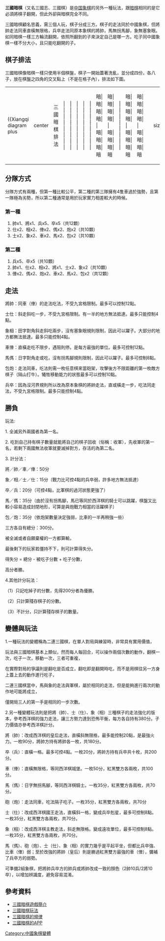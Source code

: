 '''三國暗棋'''（又名三國志、三國棋）是[[中国象棋|中国象棋]]的另外一種玩法，跟[[暗棋|暗棋]]相同的是它必須將棋子翻開，但此外卻與暗棋完全不同。

三國暗棋顧名思義，需三個人玩，棋子分成三方。棋子的走法同於中國象棋，但將帥走法同車直橫無限格，兵卒走法同原本象棋的將帥，馬無拐馬腳，象無塞象眼。如同暗棋一樣三方輪流翻開，依照所翻到的子來決定自己是哪一方。吃子同中國象棋一樣不分大小，且只能吃翻開的子。

==棋子排法==
三國暗棋像暗棋一樣只使用半個棋盤，棋子一開始蓋著洗亂，並分成四份，各八子，放在棋盤之四角的交叉點上（不是在格子內），排法如下圖。
{| class="wikitable"
|-
|{{Xiangqi diagram plus
|center
|三國暗棋排法
|  |  |  |  |  |  |  |  |  
|  |  |  |  |  |  |  |  |  
|  |  |  |  |  |  |  |  |  
|  |  |  |  |  |  |  |  |  
|  |  |  |  |  |  |  |  |  
|暗|暗|暗|暗|  |暗|暗|暗|暗
|暗|暗|暗|暗|  |暗|暗|暗|暗
|  |  |  |  |  |  |  |  |  
|暗|暗|暗|暗|  |暗|暗|暗|暗
|暗|暗|暗|暗|  |暗|暗|暗|暗
|
|size=40
|rows=5
|startrow=6
}}
|}

== 分隊方式 ==
分隊方式有兩種，但第一種比較公平，第二種的第三隊擁有4隻車過於強勢，且第一隊極為劣勢，所以第二種通常是用於玩家實力相差較大的時候。

===第一種===
# 帥x1、將x1、兵x5、卒x5（共12顆）
# 仕x2、相x2、俥x2、傌x2、炮x2（共10顆）
# 士x2、象x2、車x2、馬x2、包x2（共10顆）
===第二種===
# 兵x5、卒x5（共10顆）
# 帥x1、仕x2、相x2、將x1、士x2、象x2（共10顆）
# 俥x2、傌x2、炮x2、車x2、馬x2、包x2（共12顆）

== 走法 ==
將帥：同車（俥）的走法吃法，不受九宮格限制。最多可以控制12點。

士仕：斜走斜吃一步，不受九宮格限制。有一半的地方無法抵達。最多只能控制4點。

象相：田字對角斜走斜吃兩步，沒有塞象眼規則限制，因此可以躍子。大部分的地方都無法抵達。最多只能控制4點。

車俥：直橫走吃不限步，遇阻則停。是每方最強的單位。最多可控制12點。

馬傌：日字對角走或吃，沒有拐馬腳規則限制，因此可以躍子。最多可控制8點。

包炮：走法同車，吃法則需一枚任意棋來當砲架，攻擊後方不限距離的第一枚敵方棋子（隔山打牛）。犧牲移動能力的狀態最多可以控制10點。

兵卒：因為沒河界規則所以改為原本象棋的將帥走法，直或橫走一步，吃法同走法，不受九宮格限制。最多只能控制4點。

== 勝負 ==
玩法:

1. 全滅另外兩國者為第一名。

2. 吃到自己持有棋子數量就能將自己的棋子回收（俗稱：收軍），先收軍的第一名，若剩下兩國無法收軍就要滅掉對方，存活的為第二名。

3. 計分法：

將／帥／車／俥：50分

象／相／士／仕：15分（戰力比可控4點的兵卒弱，許多地方無法抵達）

卒／兵：20分（可控4點，比軍棋的過河狀態更強了）

馬／傌：35分（由於沒有拐馬腳，馬已等同於西洋棋的騎士可以跳躍，棋盤又比較小容易造成封閉地形，可算是與炮戰力相當的活躍棋子）

包／炮：35分（依炮架數量決定強弱，比車的一半再稍強一些）

三方各自有總分：300分。

被全滅或者自願棄權的一方都算輸，

最後剩下的玩家若僵持不下，則可計算得失分。

得失分 = 總分 - 被吃子分數 + 吃子分數，

高分者勝。

4.其他計分玩法：

（1）只記吃掉子的分數，先得200分者為優勝。

（2）只計算殘存棋子的分數。

（3）不計分，只計算殘存棋子的數量。

== 變體與玩法 ==

1.一種玩法的變體稱為二連三國棋，在單人對局與練習時，非常具有實用價值，

玩法與三國暗棋基本上類似，然而每人每回合，可以操作兩個次數的動作，翻棋一次，吃子一次，移動一次，三者可重複，

在實際對局的爭議則是翻吃是否成立，翻吃即是翻開時吃，而不是用棋往另一方身上蓋上去的動作進行吃子，

二連三國棋當中，馬與象的走法與軍棋，屬於相同的走法，但是能夠進行兩次的動作地可能將成立，

僅開局三人的第一手是相同的一步次數。

2.另一種變體玩法則是把將（帥）、士（仕）、象（相）三種棋子的走法強化的版本，參考西洋棋的強力走法，讓三方勢力達到恐怖平衡，每方各自持有380分。子力價值亦參考西洋棋計分。

將（帥）：改成西洋棋的皇后走法，直橫斜無限格，最多能控制20點，是最強火力。一枚90分，將帥方持有將帥各一枚，共180分。

卒（兵）：直橫一格。最多可控4點。一枚20分，將帥方持有兵卒共十枚，共200分。

車（俥）：直橫無限格，等同西洋棋城堡。一枚50分，紅黑雙方各兩枚，共100分。

馬（傌）：日字無拐馬腳，等同西洋棋騎士。一枚35分，紅黑雙方各兩枚，共70分。

砲（炮）：走法同車，吃法隔子吃子。一枚35分，紅黑雙方各兩枚，共70分

士（仕）：改成西洋棋國王走法，直橫斜一格，變成兵卒剋星，最多可控制8點。一枚35分，紅黑雙方各兩枚，共70分。

象（相）：改成西洋棋主教走法，斜走無限格。變成遠攻單位，最多可控制8點。一枚35分，紅黑雙方各兩枚，共70分。

馬（傌）、砲（炮）、士（仕）、象（相）的實力幾乎是平起平坐，但都比兵卒強、比車（俥）弱；至於改強的將帥（皇后）則是勝過紅黑雙方最強的車（俥），彌補了兵卒方的弱勢。

可準備2組象棋，把將帥兵卒方的帥兵或將帥改成一致的顏色（2帥10兵/2將10卒），以增加辨識度，避免容易混淆。

== 參考資料 ==
*[http://www.wholehk.com/thread-19783-1-1.html 三國暗棋遊戲簡介]
*[http://tuxedocatdarkchess.blogspot.tw/2015/04/blog-post.html 三國暗棋玩法]
*[http://tuxedocatdarkchess.blogspot.tw/2015/04/blog-post_8.html 三國暗棋的規律]
*[https://play.google.com/store/apps/details?id=com.conadesign.tuxedocatdarksangochess 三國暗棋的APP]
{{ChineseChess}}
[[Category:中國象棋變體|Category:中國象棋變體]]